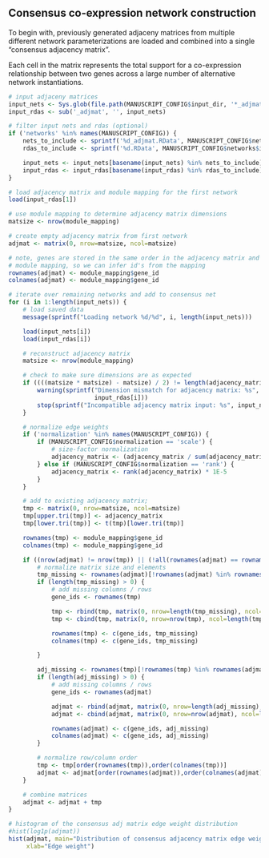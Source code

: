 ## Consensus co-expression network construction

To begin with, previously generated adjaceny matrices from multiple different
network parameterizations are loaded and combined into a single "consensus
adjacency matrix".

Each cell in the matrix represents the total support for a co-expression
relationship between two genes across a large number of alternative network
instantiations.

```r
# input adjaceny matrices
input_nets <- Sys.glob(file.path(MANUSCRIPT_CONFIG$input_dir, '*_adjmat.RData'))
input_rdas <- sub('_adjmat', '', input_nets)

# filter input nets and rdas (optional)
if ('networks' %in% names(MANUSCRIPT_CONFIG)) {
    nets_to_include <- sprintf('%d_adjmat.RData', MANUSCRIPT_CONFIG$networks$id)
    rdas_to_include <- sprintf('%d.RData', MANUSCRIPT_CONFIG$networks$id)

    input_nets <- input_nets[basename(input_nets) %in% nets_to_include] 
    input_rdas <- input_rdas[basename(input_rdas) %in% rdas_to_include] 
}

# load adjacency matrix and module mapping for the first network
load(input_rdas[1])

# use module mapping to determine adjacency matrix dimensions
matsize <- nrow(module_mapping)

# create empty adjacency matrix from first network
adjmat <- matrix(0, nrow=matsize, ncol=matsize)

# note, genes are stored in the same order in the adjacency matrix and the
# module mapping, so we can infer id's from the mapping
rownames(adjmat) <- module_mapping$gene_id
colnames(adjmat) <- module_mapping$gene_id

# iterate over remaining networks and add to consensus net
for (i in 1:length(input_nets)) {
    # load saved data
    message(sprintf("Loading network %d/%d", i, length(input_nets)))

    load(input_nets[i])
    load(input_rdas[i])

    # reconstruct adjacency matrix
    matsize <- nrow(module_mapping)

    # check to make sure dimensions are as expected
    if ((((matsize * matsize) - matsize) / 2) != length(adjacency_matrix)) {
        warning(sprintf("Dimension mismatch for adjacency matrix: %s", 
                        input_rdas[i]))
        stop(sprintf("Incompatible adjacency matrix input: %s", input_nets[i]))
    }

    # normalize edge weights
    if ('normalization' %in% names(MANUSCRIPT_CONFIG)) {
        if (MANUSCRIPT_CONFIG$normalization == 'scale') {
            # size-factor normalization
            adjacency_matrix <- (adjacency_matrix / sum(adjacency_matrix)) * 1E6
        } else if (MANUSCRIPT_CONFIG$normalization == 'rank') {
            adjacency_matrix <- rank(adjacency_matrix) * 1E-5
        }
    }

    # add to existing adjacency matrix;
    tmp <- matrix(0, nrow=matsize, ncol=matsize)
    tmp[upper.tri(tmp)] <- adjacency_matrix
    tmp[lower.tri(tmp)] <- t(tmp)[lower.tri(tmp)]

    rownames(tmp) <- module_mapping$gene_id
    colnames(tmp) <- module_mapping$gene_id

    if ((nrow(adjmat) != nrow(tmp)) || (!all(rownames(adjmat) == rownames(tmp)))) {
        # normalize matrix size and elements
        tmp_missing <- rownames(adjmat)[!rownames(adjmat) %in% rownames(tmp)]
        if (length(tmp_missing) > 0) {
            # add missing columns / rows
            gene_ids <- rownames(tmp)

            tmp <- rbind(tmp, matrix(0, nrow=length(tmp_missing), ncol=ncol(tmp)))
            tmp <- cbind(tmp, matrix(0, nrow=nrow(tmp), ncol=length(tmp_missing)))

            rownames(tmp) <- c(gene_ids, tmp_missing)
            colnames(tmp) <- c(gene_ids, tmp_missing)

        }

        adj_missing <- rownames(tmp)[!rownames(tmp) %in% rownames(adjmat)]
        if (length(adj_missing) > 0) {
            # add missing columns / rows
            gene_ids <- rownames(adjmat)

            adjmat <- rbind(adjmat, matrix(0, nrow=length(adj_missing), ncol=ncol(adjmat)))
            adjmat <- cbind(adjmat, matrix(0, nrow=nrow(adjmat), ncol=length(adj_missing)))

            rownames(adjmat) <- c(gene_ids, adj_missing)
            colnames(adjmat) <- c(gene_ids, adj_missing)
        }

        # normalize row/column order
        tmp <- tmp[order(rownames(tmp)),order(colnames(tmp))]
        adjmat <- adjmat[order(rownames(adjmat)),order(colnames(adjmat))]
    }

    # combine matrices
    adjmat <- adjmat + tmp
}

# histogram of the consensus adj matrix edge weight distribution
#hist(log1p(adjmat))
hist(adjmat, main="Distribution of consensus adjacency matrix edge weights",
     xlab="Edge weight")
```

